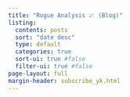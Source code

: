 ```yaml
---
title: "Rogue Analysis 📈 (Blog)"
listing:
  contents: posts
  sort: "date desc"
  type: default
  categories: true
  sort-ui: true #false
  filter-ui: true #false
page-layout: full
margin-header: subscribe_yk.html
---
```


